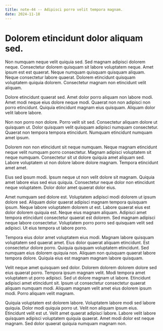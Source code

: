 ```yaml
---
title: note-44 -- Adipisci porro velit tempora magnam.
date: 2024-11-18
---
```


# Dolorem etincidunt dolor aliquam sed.

Non numquam neque velit quiquia sed. Sed magnam adipisci dolorem neque. Consectetur dolorem quisquam sit labore voluptatem neque. Amet ipsum est est quaerat. Neque numquam quisquam quisquam aliquam. Neque consectetur labore quaerat. Dolorem etincidunt quisquam voluptatem quiquia dolorem. Consectetur magnam non etincidunt velit aliquam.

Dolore etincidunt quaerat sed. Amet dolor porro aliquam non labore modi. Amet modi neque eius dolore neque modi. Quaerat non non adipisci non porro etincidunt. Quiquia etincidunt magnam eius quisquam. Aliquam dolor velit labore labore.

Non non porro non dolore. Porro velit sit sed. Consectetur aliquam dolore ut quisquam ut. Dolor quisquam velit quisquam adipisci numquam consectetur. Quaerat non tempora tempora etincidunt. Numquam etincidunt numquam amet ipsum.

Dolorem non non etincidunt sit neque numquam. Neque magnam etincidunt neque velit numquam porro consectetur. Magnam adipisci voluptatem sit neque numquam. Consectetur sit ut dolore quiquia amet aliquam sed. Labore voluptatem ut non dolore labore dolore magnam. Tempora etincidunt amet amet.

Eius sed ipsum modi. Ipsum neque ut non velit dolore sit magnam. Quiquia amet labore eius sed eius quiquia. Consectetur neque dolor non etincidunt neque voluptatem. Dolor dolor amet quaerat dolor eius.

Amet numquam sed dolore est. Voluptatem adipisci modi dolorem ut ipsum dolore sed. Aliquam dolor quaerat adipisci magnam tempora quisquam ipsum. Neque labore voluptatem dolorem ut est. Labore quaerat eius est dolor dolorem quiquia est. Neque eius magnam aliquam. Adipisci amet tempora etincidunt consectetur quaerat est dolorem. Sed magnam adipisci neque labore consectetur. Voluptatem porro porro sed quisquam velit sed adipisci. Ut eius tempora ut labore porro.

Tempora eius dolor amet voluptatem eius modi. Magnam labore quisquam voluptatem sed quaerat amet. Eius dolor quaerat aliquam etincidunt. Est consectetur dolore porro. Quiquia quisquam voluptatem etincidunt. Sed numquam eius dolorem quiquia non. Aliquam non quisquam quaerat labore tempora dolore. Quiquia eius est magnam magnam labore quisquam.

Velit neque amet quisquam sed dolor. Dolorem dolorem dolorem dolore sed eius quaerat porro. Tempora ipsum magnam velit. Modi tempora amet voluptatem ut porro adipisci. Sed ut dolore magnam ut labore. Etincidunt adipisci amet etincidunt sit. Ipsum ut consectetur consectetur quaerat aliquam numquam modi. Aliquam magnam velit amet eius dolorem ipsum modi. Porro aliquam velit magnam.

Quiquia voluptatem est dolorem labore. Voluptatem labore modi sed labore quiquia. Dolor modi quiquia porro ut. Velit non aliquam ipsum eius. Etincidunt velit est ut. Velit amet quaerat adipisci labore. Labore velit labore quisquam adipisci voluptatem quiquia quaerat. Amet modi dolor est neque magnam. Sed dolor quaerat quiquia numquam magnam non.

